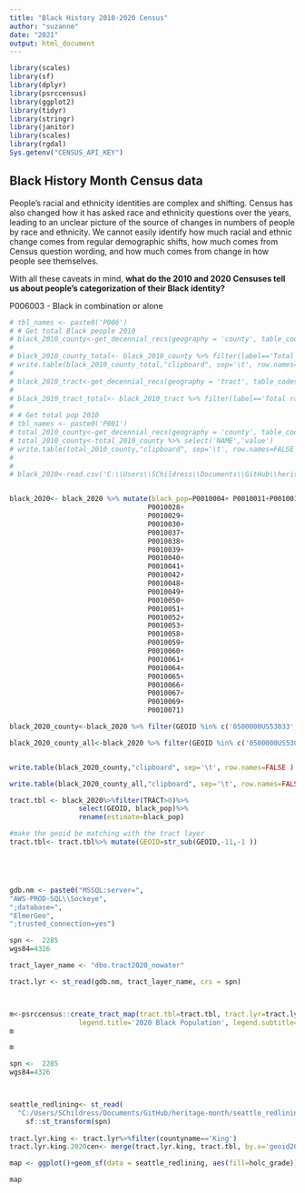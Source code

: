 ```yaml
---
title: "Black History 2010-2020 Census"
author: "suzanne"
date: "2021"
output: html_document
---
```


```r
library(scales)
library(sf)
library(dplyr)
library(psrccensus)
library(ggplot2)
library(tidyr)
library(stringr)
library(janitor)
library(scales)
library(rgdal)
Sys.getenv("CENSUS_API_KEY")
```

## Black History Month Census data

People's racial and ethnicity identities are complex and shifting. Census has also changed how it has asked race and ethnicity questions over the years, leading to an unclear picture of the source of changes in numbers of people by race and ethnicity. We cannot easily identify how much racial and ethnic change comes from regular demographic shifts, how much comes from Census question wording, and how much comes from change in how people see themselves.

With all these caveats in mind, **what do the 2010 and 2020 Censuses tell us about people's categorization of their Black identity?**

P006003 - Black in combination or alone

```r
# tbl_names <- paste0('P006')
# # Get total Black people 2010
# black_2010_county<-get_decennial_recs(geography = 'county', table_codes = 'P006', year = 2010)
# 
# black_2010_county_total<- black_2010_county %>% filter(label=='Total races tallied!!Black or African American alone or in combination with one or more other races')%>% select('NAME', 'value')
# write.table(black_2010_county_total,"clipboard", sep='\t', row.names=FALSE )
# 
# black_2010_tract<-get_decennial_recs(geography = 'tract', table_codes = 'P006', year = 2010)
# 
# black_2010_tract_total<- black_2010_tract %>% filter(label=='Total races tallied!!Black or African American alone or in combination with one or more other races')%>% select('GEOID', 'value')
# 
# # Get total pop 2010
# tbl_names <- paste0('P001')
# total_2010_county<-get_decennial_recs(geography = 'county', table_codes = 'P001', year = 2010)
# total_2010_county<-total_2010_county %>% select('NAME','value')
# write.table(total_2010_county,"clipboard", sep='\t', row.names=FALSE )
# 
# 
# black_2020<-read.csv('C:\\Users\\SChildress\\Documents\\GitHub\\heritage-month\\data\\black_2020_tract.csv')


black_2020<- black_2020 %>% mutate(black_pop=P0010004+ P0010011+P0010016+ P0010017+ P0010018+ P0010019+P0010027+
                                  P0010028+
                                  P0010029+
                                  P0010030+
                                  P0010037+
                                  P0010038+
                                  P0010039+
                                  P0010040+
                                  P0010041+
                                  P0010042+
                                  P0010048+
                                  P0010049+
                                  P0010050+
                                  P0010051+
                                  P0010052+
                                  P0010053+
                                  P0010058+
                                  P0010059+
                                  P0010060+
                                  P0010061+
                                  P0010064+
                                  P0010065+
                                  P0010066+
                                  P0010067+
                                  P0010069+
                                  P0010071)

black_2020_county<-black_2020 %>% filter(GEOID %in% c('0500000US53033', '0500000US53035','0500000US53053', '0500000US53061')) %>% select('GEOID', 'black_pop', 'P0010001')

black_2020_county_all<-black_2020 %>% filter(GEOID %in% c('0500000US53033', '0500000US53035','0500000US53053', '0500000US53061')) 


write.table(black_2020_county,"clipboard", sep='\t', row.names=FALSE )

write.table(black_2020_county_all,"clipboard", sep='\t', row.names=FALSE )

```


```r
tract.tbl <- black_2020%>%filter(TRACT>0)%>% 
                 select(GEOID, black_pop)%>%
                 rename(estimate=black_pop)

#make the geoid be matching with the tract layer
tract.tbl<- tract.tbl%>% mutate(GEOID=str_sub(GEOID,-11,-1 ))





gdb.nm <- paste0("MSSQL:server=",
"AWS-PROD-SQL\\Sockeye",
";database=",
"ElmerGeo",
";trusted_connection=yes")

spn <-  2285
wgs84=4326

tract_layer_name <- "dbo.tract2020_nowater"

tract.lyr <- st_read(gdb.nm, tract_layer_name, crs = spn)



m<-psrccensus::create_tract_map(tract.tbl=tract.tbl, tract.lyr=tract.lyr,  
                 legend.title='2020 Black Population', legend.subtitle='by Census Tract')
m
```





```r
m

```
```r
spn <-  2285
wgs84=4326



seattle_redlining<- st_read(
  "C:/Users/SChildress/Documents/GitHub/heritage-month/seattle_redlining_map/cartodb-query.shp")%>%
    sf::st_transform(spn)
  
tract.lyr.king <- tract.lyr%>%filter(countyname=='King')
tract.lyr.king.2020cen<- merge(tract.lyr.king, tract.tbl, by.x='geoid20', by.y='GEOID')

map <- ggplot()+geom_sf(data = seattle_redlining, aes(fill=holc_grade))+scale_fill_brewer(palette="Reds")+geom_point(data=tract.lyr.king.2020cen, aes(x=intptlon,y=intptlat,size=estimate, alpha=.001))+coord_sf(xlim=c(-122.445, -122.2), ylim=c(47.5,47.7), crs =4326)

map



```
